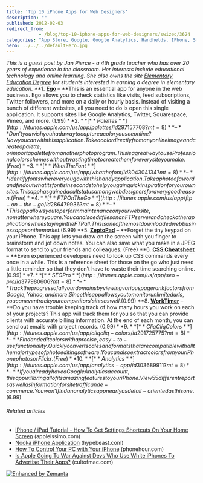 ```yaml
---
title: 'Top 10 iPhone Apps for Web Designers'
description: ""
published: 2012-02-03
redirect_from: 
            - /blog/top-10-iphone-apps-for-web-designers/swizec/3624
categories: "App Store, Google, Google Analytics, Handhelds, IPhone, Smartphones, Uncategorized"
hero: ../../../defaultHero.jpg
---
```

_This is a guest post by Jan Pierce - a 4th grade teacher who has over 20 years of experience in the classroom. Her interests include educational technology and online learning. She also owns the site [Elementary Education Degree](http://www.elementaryeducationdegree.com) for students interested in earning a degree in elementary education._ **1. **[**Ego**](http://itunes.apple.com/us/app/ego/id306785502?mt=8)** – **This is an essential app for anyone in the web business. Ego allows you to check statistics like visits, feed subscriptions, Twitter followers, and more on a daily or hourly basis. Instead of visiting a bunch of different websites, all you need to do is open this single application. It supports sites like Google Analytics, Twitter, Squarespace, Vimeo, and more. ($1.99) **2. **[**Palettes**](http://itunes.apple.com/us/app/palettes/id297157708?mt=8)** – **Don’t you wish you had a way to capture a color you see online? Now you can with this application. Take a color directly from any online image and create a palette, or import a palette from another photo program. This is a great way to use Professional color schemes without wasting time to create them for every site you make. (Free) **3. **[**WhatTheFont**](http://itunes.apple.com/us/app/whatthefont/id304304134?mt=8)** – **Identify fonts wherever you go with this handy application. Take a photo of a word and find out what its font is in seconds to help you gain quick inspiration for your own sites. This app has gained a cult status among web designers for a very good reason. (Free) **4. **[**FTP On The Go**](http://itunes.apple.com/us/app/ftp-on-the-go/id286479936?mt=8)** – **This app allows you to perform maintenance on your website, no matter where you are. You can also edit files on an FTP server and check other applications while staying in the FTP all. This is one of the most downloaded web business apps on the market. ($6.99) **5. **[**ZeptoPad**](http://itunes.apple.com/us/app/zeptopad-free-brainstorming/id299173403?mt=8)** – **Forget the tiny keypad on your iPhone. This app lets you draw on the screen with you finger to brainstorm and jot down notes. You can also save what you make in a JPEG format to send to your friends and colleagues. (Free) **6. **[**CSS Cheatsheet**](http://itunes.apple.com/us/app/css-cheat-sheet/id301093674?mt=8)** – **Even experienced developers need to look up CSS commands every once in a while. This is a reference sheet for those on the go who just need a little reminder so that they don’t have to waste their time searching online. ($0.99) **7. **[**SEO Pro**](http://itunes.apple.com/us/app/seo-pro/id377980606?mt=8)** – **Track the progress of all your domains by viewing various page rank factors from Google, Yahoo, and more. Since this app allows you to monitor unlimited urls, you can even track your competitors’ sites as well. ($0.99) **8. **[**WorkTimer**](http://itunes.apple.com/us/app/worktimer/id293280857?mt=8)** – **Do you have trouble keeping track of how many hours you work on each of your projects? This app will track them for you so that you can provide clients with accurate billing information. At the end of each month, you can send out emails with project records. ($0.99) **9. **[**CliqCliq Colors**](http://itunes.apple.com/us/app/cliqcliq-colors/id291725775?mt=8)** – **Find and edit colors with a precise, easy-to-use functionality. Quickly convert scales and formats that are compatible with all the major types of photo editing software. You can also extract colors from your iPhone photos or Flickr. (Free) **10. **[**Analytics**](http://itunes.apple.com/us/app/analytics-app/id303689911?mt=8)** – **If you already have a Google Analytics account, this app will bring all of its amazing features to your iPhone. View 55 different reports as well as information for site traffic and e-commerce. You won’t find an analytics app nearly as detail-oriented as this one. ($6.99)

###### Related articles

- [iPhone / iPad Tutorial - How To Get Settings Shortcuts On Your Home Screen](http://appleissimo.com/2012/01/25/iphone-ipad-tutorial-how-to-get-settings-shortcuts-on-your-home-screen/) (appleissimo.com)
- [Nooka iPhone Application](http://hypebeast.com/2012/02/nooka-iphone-application/) (hypebeast.com)
- [How To Control Your PC with Your iPhone](http://www.phonehour.com/how-to/how-to-control-your-pc-with-your-iphone/) (phonehour.com)
- [Is Apple Going To War Against Devs Who Use White iPhones To Advertise Their Apps?](http://www.cultofmac.com/144193/apple-going-to-war-against-devs-who-use-white-iphones-to-advertise-apps/) (cultofmac.com)

[![Enhanced by Zemanta](http://img.zemanta.com/zemified_e.png?x-id=add1a9cb-5491-48a5-8f9e-0974c3696f29)](http://www.zemanta.com/ "Enhanced by Zemanta")
